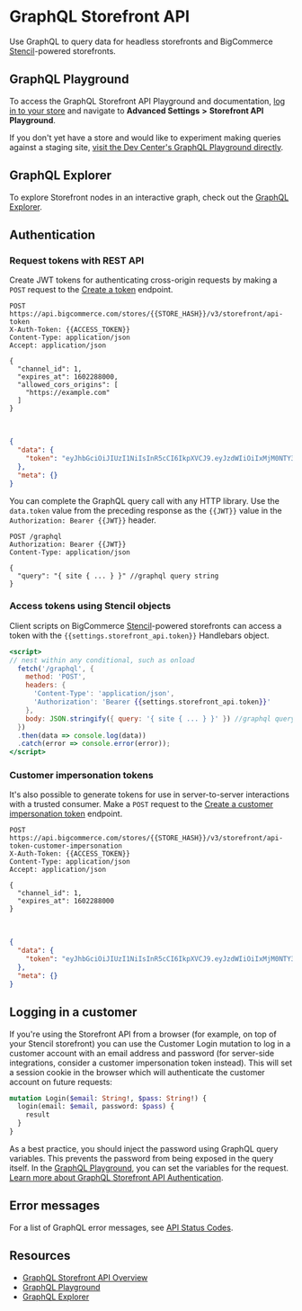 # GraphQL Storefront API

Use GraphQL to query data for headless storefronts and BigCommerce [Stencil](/stencil-docs/getting-started/about-stencil)-powered storefronts.

## GraphQL Playground

To access the GraphQL Storefront API Playground and documentation, [log in to your store](https://login.bigcommerce.com/deep-links/manage) and navigate to **Advanced Settings** **>** **Storefront API Playground**.

If you don't yet have a store and would like to experiment making queries against a staging site, [visit the Dev Center's GraphQL Playground directly](/graphql-playground).


## GraphQL Explorer

To explore Storefront nodes in an interactive graph, check out the [GraphQL Explorer](/graphql-explorer).

## Authentication



### Request tokens with REST API

Create JWT tokens for authenticating cross-origin requests by making a `POST` request to the [Create a token](/docs/storefront-auth/tokens#create-a-token) endpoint.

```http filename="Example request: Create a token" showLineNumbers copy
POST https://api.bigcommerce.com/stores/{{STORE_HASH}}/v3/storefront/api-token
X-Auth-Token: {{ACCESS_TOKEN}}
Content-Type: application/json
Accept: application/json

{
  "channel_id": 1,
  "expires_at": 1602288000,
  "allowed_cors_origins": [
    "https://example.com"
  ]
}
```
&nbsp;
```json filename="Example response: Create a token" showLineNumbers copy
{
  "data": {
    "token": "eyJhbGciOiJIUzI1NiIsInR5cCI6IkpXVCJ9.eyJzdWIiOiIxMjM0NTY3ODkwIiwibmFtZSI6IkpvaG4gRG9lIiwiaWF0IjoxNTE2MjM5MDIyfQ.SflKxwRJSMeKKF2QT4fwpMeJf36POk6yJV_adQssw5c"
  },
  "meta": {}
}
```

You can complete the GraphQL query call with any HTTP library. Use the `data.token` value from the preceding response as the `{{JWT}}` value in the `Authorization: Bearer {{JWT}}` header. 

```http filename="Example GraphQL query" showLineNumbers copy
POST /graphql
Authorization: Bearer {{JWT}}
Content-Type: application/json

{
  "query": "{ site { ... } }" //graphql query string
}
```


### Access tokens using Stencil objects

Client scripts on BigCommerce [Stencil](/stencil-docs/getting-started/about-stencil)-powered storefronts can access a token with the `{{settings.storefront_api.token}}` Handlebars object.

```handlebars filename="Example GraphQL query script with Stencil token" showLineNumbers copy
<script>
// nest within any conditional, such as onload
  fetch('/graphql', {
    method: 'POST',
    headers: {
      'Content-Type': 'application/json',
      'Authorization': 'Bearer {{settings.storefront_api.token}}'
    },
    body: JSON.stringify({ query: '{ site { ... } }' }) //graphql query string
  })
  .then(data => console.log(data))
  .catch(error => console.error(error));
</script>
```

### Customer impersonation tokens

It's also possible to generate tokens for use in server-to-server interactions with a trusted consumer. Make a `POST` request to the [Create a customer impersonation token](/docs/storefront-auth/tokens/customer-impersonation-token#create-a-token) endpoint.

```http filename="Example request: Create a customer impersonation token" showLineNumbers copy
POST https://api.bigcommerce.com/stores/{{STORE_HASH}}/v3/storefront/api-token-customer-impersonation
X-Auth-Token: {{ACCESS_TOKEN}}
Content-Type: application/json
Accept: application/json

{
  "channel_id": 1,
  "expires_at": 1602288000
}

```
&nbsp;
```json filename="Example response: Create a customer impersonation token" showLineNumbers copy
{
  "data": {
    "token": "eyJhbGciOiJIUzI1NiIsInR5cCI6IkpXVCJ9.eyJzdWIiOiIxMjM0NTY3ODkwIiwibmFtZSI6IkpvaG4gRG9lIiwiaWF0IjoxNTE2MjM5MDIyfQ.SflKxwRJSMeKKF2QT4fwpMeJf36POk6yJV_adQssw5c"
  },
  "meta": {}
}
```


## Logging in a customer

If you're using the Storefront API from a browser (for example, on top of your Stencil storefront) you can use the Customer Login mutation to log in a customer account with an email address and password (for server-side integrations, consider a customer impersonation token instead). This will set a session cookie in the browser which will authenticate the customer account on future requests:

```graphql filename="Customer login mutation" showLineNumbers copy
mutation Login($email: String!, $pass: String!) {
  login(email: $email, password: $pass) {
    result
  }
}
```

As a best practice, you should inject the password using GraphQL query variables. This prevents the password from being exposed in the query itself. In the [GraphQL Playground](/graphql-playground), you can set the variables for the request. [Learn more about GraphQL Storefront API Authentication](/api-docs/storefront/graphql/graphql-storefront-api-overview#authentication).

## Error messages

For a list of GraphQL error messages, see [API Status Codes](/api-docs/getting-started/api-status-codes#graphql-api-http-status-codes).

## Resources

* [GraphQL Storefront API Overview](/api-docs/storefront/graphql/graphql-storefront-api-overview)
* [GraphQL Playground](/graphql-playground)
* [GraphQL Explorer](/graphql-explorer)
